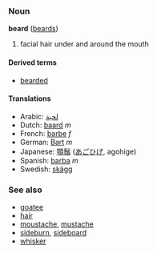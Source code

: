 ===Noun===
'''beard''' ([[beards]])

#facial hair under and around the mouth

==== Derived terms ====
*[[bearded]]

==== Translations ====
*Arabic: [[لحية]]
*Dutch: [[baard]] ''m''
*French: [[barbe]] ''f''
*German: [[Bart]] ''m''
*Japanese: [[顎鬚]] ([[あごひげ]], agohige)
*Spanish: [[barba]] ''m''
*Swedish: [[skägg]]

===See also===
*[[goatee]]
*[[hair]]
*[[moustache]], [[mustache]]
*[[sideburn]], [[sideboard]]
*[[whisker]]